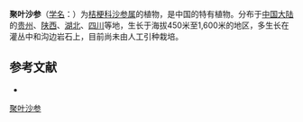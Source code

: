 {{Speciesbox
| name = 聚叶沙参
| status = 
| status_system = 
| image =
| genus = Adenophora
| species = wilsonii
| authority = Nannf.
}}

'''聚叶沙参'''（[[学名|学名]]：{{lang|la|''Adenophora wilsonii''}}）为[[桔梗科|桔梗科]][[沙参属|沙参属]]的植物，是中国的特有植物。分布于[[中国大陆|中国大陆]]的[[贵州|贵州]]、[[陕西|陕西]]、[[湖北|湖北]]、[[四川|四川]]等地，生长于海拔450米至1,600米的地区，多生长在灌丛中和沟边岩石上，目前尚未由人工引种栽培。

== 参考文献 ==
<div class="references-small">
* {{cite web| url =http://www.bioinfo.cn/db05/KmzwSpecies.php?action=view&id=3280| title =聚叶沙参| work =《中国高等植物数据库全库》| publisher =中国科学院微生物研究所| author =昆明植物研究所| accessdate =2009-02-24| deadurl =yes| archiveurl =https://web.archive.org/web/20160305022549/http://www.bioinfo.cn/db05/KmzwSpecies.php?action=view&id=3280| archivedate =2016-03-05}}
</div>
{{Taxonbar|from=Q15226473}}

[[Category:沙参属|聚叶沙参]]


{{植物小作品}}